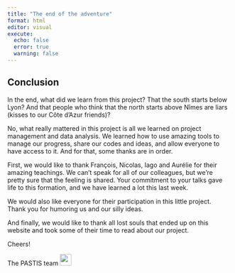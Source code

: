 ```yaml
---
title: "The end of the adventure"
format: html
editor: visual
execute:
  echo: false
  error: true
  warning: false
---
```


## Conclusion

In the end, what did we learn from this project? That the south starts below Lyon? And that people who think that the north starts above Nîmes are liars (kisses to our Côte d'Azur friends)?

No, what really mattered in this project is all we learned on project management and data analysis. We learned how to use amazing tools to manage our progress, share our codes and ideas, and allow everyone to have access to it. And for that, some thanks are in order.

First, we would like to thank François, Nicolas, Iago and Aurélie for their amazing teachings. We can't speak for all of our colleagues, but we're pretty sure that the feeling is shared. Your commitment to your talks gave life to this formation, and we have learned a lot this last week.

We would also like everyone for their participation in this little project. Thank you for humoring us and our silly ideas.

And finally, we would like to thank all lost souls that ended up on this website and took some of their time to read about our project.

Cheers!

The PASTIS team ![](/illustrations/emoji_pastis.png){width="26"}
